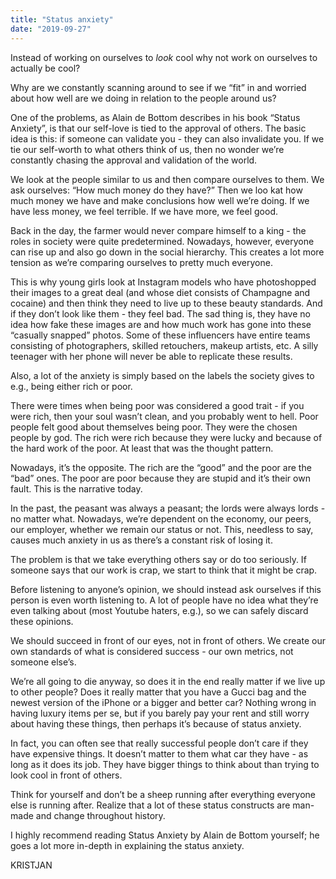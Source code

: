 ```yaml
---
title: "Status anxiety"
date: "2019-09-27"
---
```


Instead of working on ourselves to _look_ cool why not work on ourselves to actually be cool?

Why are we constantly scanning around to see if we “fit” in and worried about how well are we doing in relation to the people around us?

One of the problems, as Alain de Bottom describes in his book “Status Anxiety”, is that our self-love is tied to the approval of others. The basic idea is this: if someone can validate you - they can also invalidate you. If we tie our self-worth to what others think of us, then no wonder we’re constantly chasing the approval and validation of the world.

We look at the people similar to us and then compare ourselves to them. We ask ourselves: “How much money do they have?” Then we loo kat how much money we have and make conclusions how well we’re doing. If we have less money, we feel terrible. If we have more, we feel good.

Back in the day, the farmer would never compare himself to a king - the roles in society were quite predetermined. Nowadays, however, everyone can rise up and also go down in the social hierarchy. This creates a lot more tension as we’re comparing ourselves to pretty much everyone.

This is why young girls look at Instagram models who have photoshopped their images to a great deal (and whose diet consists of Champagne and cocaine) and then think they need to live up to these beauty standards. And if they don’t look like them - they feel bad. The sad thing is, they have no idea how fake these images are and how much work has gone into these “casually snapped” photos. Some of these influencers have entire teams consisting of photographers, skilled retouchers, makeup artists, etc. A silly teenager with her phone will never be able to replicate these results.

Also, a lot of the anxiety is simply based on the labels the society gives to e.g., being either rich or poor.

There were times when being poor was considered a good trait - if you were rich, then your soul wasn’t clean, and you probably went to hell. Poor people felt good about themselves being poor. They were the chosen people by god. The rich were rich because they were lucky and because of the hard work of the poor. At least that was the thought pattern.

Nowadays, it’s the opposite. The rich are the “good” and the poor are the “bad” ones. The poor are poor because they are stupid and it’s their own fault. This is the narrative today.

In the past, the peasant was always a peasant; the lords were always lords - no matter what. Nowadays, we’re dependent on the economy, our peers, our employer, whether we remain our status or not. This, needless to say, causes much anxiety in us as there’s a constant risk of losing it.

The problem is that we take everything others say or do too seriously. If someone says that our work is crap, we start to think that it might be crap.

Before listening to anyone’s opinion, we should instead ask ourselves if this person is even worth listening to. A lot of people have no idea what they’re even talking about (most Youtube haters, e.g.), so we can safely discard these opinions.

We should succeed in front of our eyes, not in front of others. We create our own standards of what is considered success - our own metrics, not someone else’s.

We’re all going to die anyway, so does it in the end really matter if we live up to other people? Does it really matter that you have a Gucci bag and the newest version of the iPhone or a bigger and better car? Nothing wrong in having luxury items per se, but if you barely pay your rent and still worry about having these things, then perhaps it’s because of status anxiety.

In fact, you can often see that really successful people don’t care if they have expensive things. It doesn’t matter to them what car they have - as long as it does its job. They have bigger things to think about than trying to look cool in front of others.

Think for yourself and don’t be a sheep running after everything everyone else is running after. Realize that a lot of these status constructs are man-made and change throughout history.

I highly recommend reading Status Anxiety by Alain de Bottom yourself; he goes a lot more in-depth in explaining the status anxiety.

KRISTJAN
